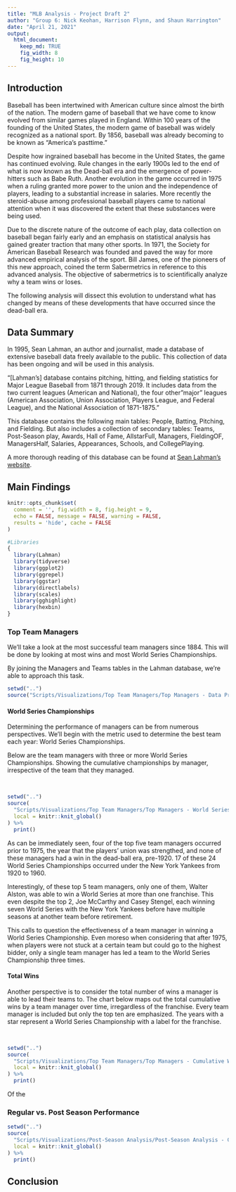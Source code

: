 ```yaml
---
title: "MLB Analysis - Project Draft 2"
author: "Group 6: Nick Keohan, Harrison Flynn, and Shaun Harrington"
date: "April 21, 2021"
output:
  html_document: 
    keep_md: TRUE
    fig_width: 8
    fig_height: 10
---
```


## Introduction

  Baseball has been intertwined with American culture since almost the birth of the nation. The modern game of baseball that we have come to know evolved from similar games played in England. Within 100 years of the founding of the United States, the modern game of baseball was widely recognized as a national sport. By 1856, baseball was already becoming to be known as "America's pasttime." 
  
  Despite how ingrained baseball has become in the United States, the game has continued evolving. Rule changes in the early 1900s led to the end of what is now known as the Dead-ball era and the emergence of power-hitters such as Babe Ruth. Another evolution in the game occurred in 1975 when a ruling granted more power to the union and the independence of players, leading to a substantial increase in salaries. More recently the steroid-abuse among professional baseball players came to national attention when it was discovered the extent that these substances were being used.
  
  Due to the discrete nature of the outcome of each play, data collection on baseball began fairly early and an emphasis on statistical analysis has gained greater traction that many other sports. In 1971, the Society for American Baseball Research was founded and paved the way for more advanced empirical analysis of the sport. Bill James, one of the pioneers of this new approach, coined the term Sabermetrics in reference to this advanced analysis. The objective of sabermetrics is to scientifically analyze why a team wins or loses. 

  The following analysis will dissect this evolution to understand what has changed by means of these developments that have occurred since the dead-ball era. 

## Data Summary

  In 1995, Sean Lahman, an author and journalist, made a database of extensive baseball data freely available to the public. This collection of data has been ongoing and will be used in this analysis.

  "[Lahman's] database contains pitching, hitting, and fielding statistics for Major League Baseball from 1871 through 2019. It includes data from the two current leagues (American and National), the four other "major" leagues (American Association, Union Association, Players League, and Federal League), and the National Association of 1871-1875."

 This database contains the following main tables: People, Batting, Pitching, and Fielding. But also includes a collection of secondary tables: Teams, Post-Season play, Awards, Hall of Fame, AllstarFull, Managers, FieldingOF, ManagersHalf, Salaries, Appearances, Schools, and CollegePlaying.

A more thorough reading of this database can be found at [Sean Lahman's website](http://www.seanlahman.com/files/database/readme2017.txt).


## Main Findings


```r

knitr::opts_chunk$set(
  comment = '', fig.width = 8, fig.height = 9,
  echo = FALSE, message = FALSE, warning = FALSE,
  results = 'hide', cache = FALSE
)

#Libraries
{
  library(Lahman)
  library(tidyverse)
  library(ggplot2)
  library(ggrepel)
  library(ggstar)
  library(directlabels)
  library(scales)
  library(gghighlight)
  library(hexbin)
}

```


### Top Team Managers

We'll take a look at the most successful team managers since 1884. This will be done by looking at most wins and most World Series Championships.

By joining the Managers and Teams tables in the Lahman database, we're able to approach this task.


```r

setwd("..")
source("Scripts/Visualizations/Top Team Managers/Top Managers - Data Prep.R")

```

#### World Series Championships

Determining the performance of managers can be from numerous perspectives. We'll begin with the metric used to determine the best team each year: World Series Championships.

Below are the team managers with three or more World Series Championships. Showing the cumulative championships by manager, irrespective of the team that they managed.

</br>


```r

setwd("..")
source(
  "Scripts/Visualizations/Top Team Managers/Top Managers - World Series Championships.R",
  local = knitr::knit_global()
) %>% 
  print()

```

As can be immediately seen, four of the top five team managers occurred prior to 1975, the year that the players' union was strengthed, and none of these managers had a win in the dead-ball era, pre-1920. 17 of these 24 World Series Championships occurred under the New York Yankees from 1920 to 1960. 

  Interestingly, of these top 5 team managers, only one of them, Walter Alston, was able to win a World Series at more than one franchise. This even despite the top 2, Joe McCarthy and Casey Stengel, each winning seven World Series with the New York Yankees before have multiple seasons at another team before retirement. 
  
  This calls to question the effectiveness of a team manager in winning a World Series Championship. Even moreso when considering that after 1975, when players were not stuck at a certain team but could go to the highest bidder, only a single team manager has led a team to the World Series Championship three times.
  
  
#### Total Wins

Another perspective is to consider the total number of wins a manager is able to lead their teams to. The chart below maps out the total cumulative wins by a team manager over time, irregardless of the franchise. Every team manager is included but only the top ten are emphasized. The years with a star represent a World Series Championship with a label for the franchise.

</br>



```r

setwd("..")
source(
  "Scripts/Visualizations/Top Team Managers/Top Managers - Cumulative Wins.R",
  local = knitr::knit_global()
) %>% 
  print()

```

  Of the

### Regular vs. Post Season Performance 

```r

setwd("..")
source(
  "Scripts/Visualizations/Post-Season Analysis/Post-Season Analysis - Chart.R",
  local = knitr::knit_global()
) %>% 
  print()


```



## Conclusion
